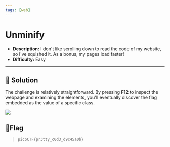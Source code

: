 ---
tags: [web]
---
# Unminify

- **Description:** I don't like scrolling down to read the code of my website, so I've squished it. As a bonus, my pages load faster!
- **Difficulty:** Easy

---

## 🔎 Solution
The challenge is relatively straightforward. 
By pressing **F12** to inspect the webpage and examining the elements, you'll eventually discover the flag embedded as the value of a specific class.
<div style={{ width: '100%', margin: '0 auto' }}>
  <img src={require("./image.png").default} style={{ width: '100%', height: 'auto' }} />
</div>

## 🚩Flag
> `picoCTF{pr3tty_c0d3_d9c45a0b}`
